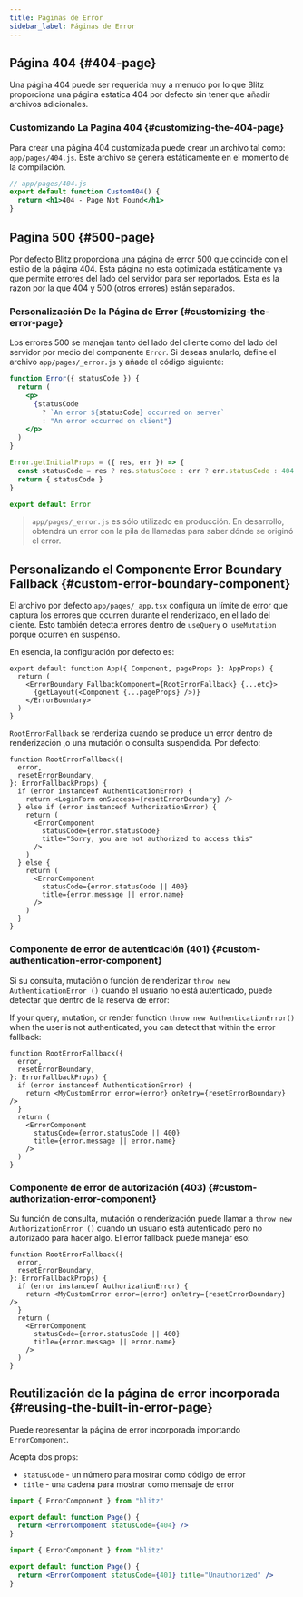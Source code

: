 ```yaml
---
title: Páginas de Error
sidebar_label: Páginas de Error
---
```


## Página 404 {#404-page}

Una página 404 puede ser requerida muy a menudo por lo que Blitz
proporciona una página estatica 404 por defecto sin tener que añadir
archivos adicionales.

### Customizando La Pagina 404 {#customizing-the-404-page}

Para crear una página 404 customizada puede crear un archivo tal como:
`app/pages/404.js`. Este archivo se genera estáticamente en el momento de
la compilación.

```jsx
// app/pages/404.js
export default function Custom404() {
  return <h1>404 - Page Not Found</h1>
}
```

## Pagina 500 {#500-page}

Por defecto Blitz proporciona una página de error 500 que coincide con el
estilo de la página 404. Esta página no esta optimizada estáticamente ya
que permite errores del lado del servidor para ser reportados. Esta es la
razon por la que 404 y 500 (otros errores) están separados.

### Personalización De la Página de Error {#customizing-the-error-page}

Los errores 500 se manejan tanto del lado del cliente como del lado del
servidor por medio del componente `Error`. Si deseas anularlo, define el
archivo `app/pages/_error.js` y añade el código siguiente:

```jsx
function Error({ statusCode }) {
  return (
    <p>
      {statusCode
        ? `An error ${statusCode} occurred on server`
        : "An error occurred on client"}
    </p>
  )
}

Error.getInitialProps = ({ res, err }) => {
  const statusCode = res ? res.statusCode : err ? err.statusCode : 404
  return { statusCode }
}

export default Error
```

> `app/pages/_error.js` es sólo utilizado en producción. En desarrollo,
> obtendrá un error con la pila de llamadas para saber dónde se originó el
> error.

## Personalizando el Componente Error Boundary Fallback {#custom-error-boundary-component}

El archivo por defecto `app/pages/_app.tsx` configura un límite de error
que captura los errores que ocurren durante el renderizado, en el lado del
cliente. Esto también detecta errores dentro de `useQuery` o` useMutation`
porque ocurren en suspenso.

En esencia, la configuración por defecto es:

```tsx
export default function App({ Component, pageProps }: AppProps) {
  return (
    <ErrorBoundary FallbackComponent={RootErrorFallback} {...etc}>
      {getLayout(<Component {...pageProps} />)}
    </ErrorBoundary>
  )
}
```

`RootErrorFallback` se renderiza cuando se produce un error dentro de
renderización ,o una mutación o consulta suspendida. Por defecto:

```tsx
function RootErrorFallback({
  error,
  resetErrorBoundary,
}: ErrorFallbackProps) {
  if (error instanceof AuthenticationError) {
    return <LoginForm onSuccess={resetErrorBoundary} />
  } else if (error instanceof AuthorizationError) {
    return (
      <ErrorComponent
        statusCode={error.statusCode}
        title="Sorry, you are not authorized to access this"
      />
    )
  } else {
    return (
      <ErrorComponent
        statusCode={error.statusCode || 400}
        title={error.message || error.name}
      />
    )
  }
}
```

### Componente de error de autenticación (401) {#custom-authentication-error-component}

Si su consulta, mutación o función de renderizar
`throw new AuthenticationError ()` cuando el usuario no está autenticado,
puede detectar que dentro de la reserva de error:

If your query, mutation, or render function
`throw new AuthenticationError()` when the user is not authenticated, you
can detect that within the error fallback:

```tsx
function RootErrorFallback({
  error,
  resetErrorBoundary,
}: ErrorFallbackProps) {
  if (error instanceof AuthenticationError) {
    return <MyCustomError error={error} onRetry={resetErrorBoundary} />
  }
  return (
    <ErrorComponent
      statusCode={error.statusCode || 400}
      title={error.message || error.name}
    />
  )
}
```

### Componente de error de autorización (403) {#custom-authorization-error-component}

Su función de consulta, mutación o renderización puede llamar a
`throw new AuthorizationError ()` cuando un usuario está autenticado pero
no autorizado para hacer algo. El error fallback puede manejar eso:

```tsx
function RootErrorFallback({
  error,
  resetErrorBoundary,
}: ErrorFallbackProps) {
  if (error instanceof AuthorizationError) {
    return <MyCustomError error={error} onRetry={resetErrorBoundary} />
  }
  return (
    <ErrorComponent
      statusCode={error.statusCode || 400}
      title={error.message || error.name}
    />
  )
}
```

## Reutilización de la página de error incorporada {#reusing-the-built-in-error-page}

Puede representar la página de error incorporada importando
`ErrorComponent`.

Acepta dos props:

- `statusCode` - un número para mostrar como código de error
- `title` - una cadena para mostrar como mensaje de error

```jsx
import { ErrorComponent } from "blitz"

export default function Page() {
  return <ErrorComponent statusCode={404} />
}
```

```jsx
import { ErrorComponent } from "blitz"

export default function Page() {
  return <ErrorComponent statusCode={401} title="Unauthorized" />
}
```
